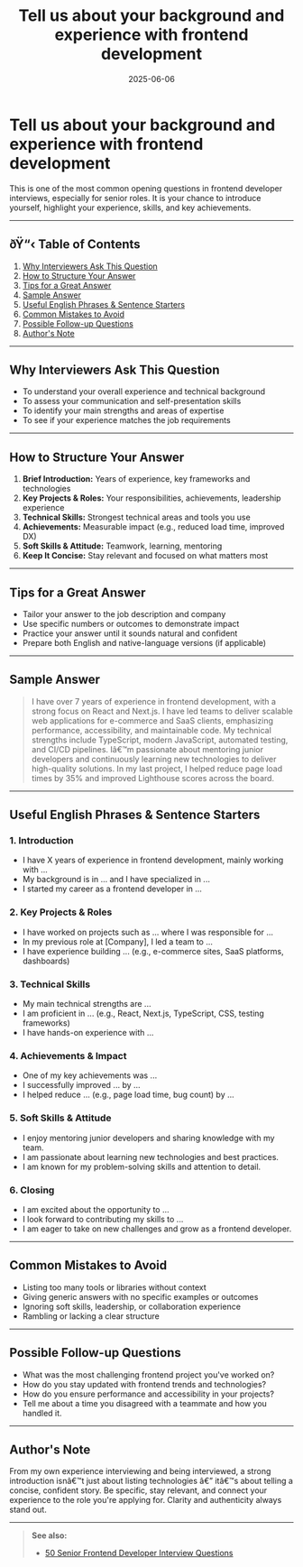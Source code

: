 ﻿---
title: 'Tell us about your background and experience with frontend development'
date: '2025-06-06'
tags: ['interview', 'frontend', 'background', 'experience']
draft: false
summary: 'How to answer the interview question about your frontend background and experience. Detailed guide, sample answer, and common mistakes to avoid.'
authors: ['default']
layout: PostSimple
---

# Tell us about your background and experience with frontend development

This is one of the most common opening questions in frontend developer interviews, especially for senior roles. It is your chance to introduce yourself, highlight your experience, skills, and key achievements.

---

## ðŸ“‹ Table of Contents

1. [Why Interviewers Ask This Question](#why-interviewers-ask-this-question)
2. [How to Structure Your Answer](#how-to-structure-your-answer)
3. [Tips for a Great Answer](#tips-for-a-great-answer)
4. [Sample Answer](#sample-answer)
5. [Useful English Phrases & Sentence Starters](#useful-english-phrases--sentence-starters)
6. [Common Mistakes to Avoid](#common-mistakes-to-avoid)
7. [Possible Follow-up Questions](#possible-follow-up-questions)
8. [Author's Note](#authors-note)

---

## Why Interviewers Ask This Question

- To understand your overall experience and technical background
- To assess your communication and self-presentation skills
- To identify your main strengths and areas of expertise
- To see if your experience matches the job requirements

---

## How to Structure Your Answer

1. **Brief Introduction:** Years of experience, key frameworks and technologies
2. **Key Projects & Roles:** Your responsibilities, achievements, leadership experience
3. **Technical Skills:** Strongest technical areas and tools you use
4. **Achievements:** Measurable impact (e.g., reduced load time, improved DX)
5. **Soft Skills & Attitude:** Teamwork, learning, mentoring
6. **Keep It Concise:** Stay relevant and focused on what matters most

---

## Tips for a Great Answer

- Tailor your answer to the job description and company
- Use specific numbers or outcomes to demonstrate impact
- Practice your answer until it sounds natural and confident
- Prepare both English and native-language versions (if applicable)

---

## Sample Answer

> I have over 7 years of experience in frontend development, with a strong focus on React and Next.js. I have led teams to deliver scalable web applications for e-commerce and SaaS clients, emphasizing performance, accessibility, and maintainable code. My technical strengths include TypeScript, modern JavaScript, automated testing, and CI/CD pipelines. Iâ€™m passionate about mentoring junior developers and continuously learning new technologies to deliver high-quality solutions. In my last project, I helped reduce page load times by 35% and improved Lighthouse scores across the board.

---

## Useful English Phrases & Sentence Starters

### 1. Introduction

- I have X years of experience in frontend development, mainly working with ...
- My background is in ... and I have specialized in ...
- I started my career as a frontend developer in ...

### 2. Key Projects & Roles

- I have worked on projects such as ... where I was responsible for ...
- In my previous role at [Company], I led a team to ...
- I have experience building ... (e.g., e-commerce sites, SaaS platforms, dashboards)

### 3. Technical Skills

- My main technical strengths are ...
- I am proficient in ... (e.g., React, Next.js, TypeScript, CSS, testing frameworks)
- I have hands-on experience with ...

### 4. Achievements & Impact

- One of my key achievements was ...
- I successfully improved ... by ...
- I helped reduce ... (e.g., page load time, bug count) by ...

### 5. Soft Skills & Attitude

- I enjoy mentoring junior developers and sharing knowledge with my team.
- I am passionate about learning new technologies and best practices.
- I am known for my problem-solving skills and attention to detail.

### 6. Closing

- I am excited about the opportunity to ...
- I look forward to contributing my skills to ...
- I am eager to take on new challenges and grow as a frontend developer.

---

## Common Mistakes to Avoid

- Listing too many tools or libraries without context
- Giving generic answers with no specific examples or outcomes
- Ignoring soft skills, leadership, or collaboration experience
- Rambling or lacking a clear structure

---

## Possible Follow-up Questions

- What was the most challenging frontend project you've worked on?
- How do you stay updated with frontend trends and technologies?
- How do you ensure performance and accessibility in your projects?
- Tell me about a time you disagreed with a teammate and how you handled it.

---

## Author's Note

From my own experience interviewing and being interviewed, a strong introduction isnâ€™t just about listing technologies â€” itâ€™s about telling a concise, confident story. Be specific, stay relevant, and connect your experience to the role you're applying for. Clarity and authenticity always stand out.

---

> **See also:**
>
> - [50 Senior Frontend Developer Interview Questions](./50-frontend-senior-interview-questions)

